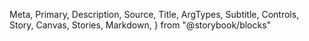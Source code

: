   Meta,
  Primary,
  Description,
  Source,
  Title,
  ArgTypes,
  Subtitle,
  Controls,
  Story,
  Canvas,
  Stories,
  Markdown,
} from "@storybook/blocks"

<Meta of={Select} />

<Title />

<Description of={Select} />

```tsx
import { Select } from "@einride/ui"
```

## Basic

<Description of={Select.Basic} />

<Canvas of={Select.Basic} />

<Controls of={Select.Basic} />
